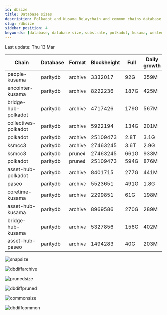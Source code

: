 ```yaml
---
id: dbsize
title: Database sizes
description: Polkadot and Kusama Relaychain and common chains database sizes
slug: /dbsize
sidebar_position: 4
keywords: [database, database size, substrate, polkadot, kusama, westend]
---
```



Last update: Thu 13 Mar

| Chain    | Database   | Format | Blockheight | Full         | Daily growth |
| ------------------------| ----------- | -------- | ------- | ---------- | ----- | 
| people-kusama | paritydb | archive | 3332017 | 92G | 359M |
| encointer-kusama | paritydb | archive | 8222236 | 187G | 425M |
| bridge-hub-polkadot | paritydb | archive | 4717426 | 179G | 567M |
| collectives-polkadot | paritydb | archive | 5922194 | 134G | 201M |
| polkadot | paritydb | archive | 25109473 | 2.8T | 3.1G |
| ksmcc3 | paritydb | archive | 27463245 | 3.6T | 2.9G |
| ksmcc3 | paritydb | pruned | 27463245 | 661G | 933M |
| polkadot | paritydb | pruned | 25109473 | 594G | 876M |
| asset-hub-polkadot | paritydb | archive | 8401715 | 277G | 441M |
| paseo | paritydb | archive | 5523651 | 491G | 1.8G |
| coretime-kusama | paritydb | archive | 2299851 | 61G | 198M |
| asset-hub-kusama | paritydb | archive | 8969586 | 270G | 289M |
| bridge-hub-kusama | paritydb | archive | 5327856 | 156G | 402M |
| asset-hub-paseo | paritydb | archive | 1494283 | 40G | 203M |

![snapsize](/img/archivesize.png)

![dbdiffarchive](/img/dbdiffrelay.png)

![prunedsize](/img/prunedsize.png)

![dbdiffpruned](/img/dbdiffpruned.png)

![commonsize](/img/commonsize.png)

![dbdiffcommon](/img/dbdiffcommon.png)
